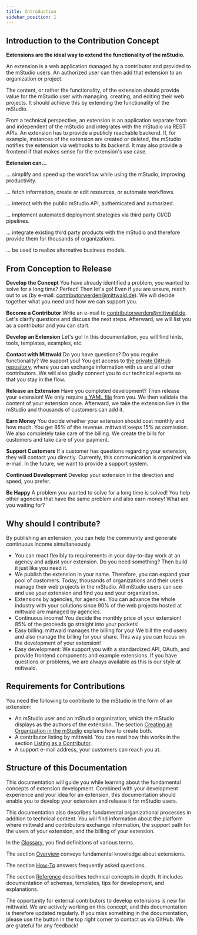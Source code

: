 ```yaml
---
title: Introduction
sidebar_position: 1
---
```


## Introduction to the Contribution Concept

**Extensions are the ideal way to extend the functionality of the mStudio.**

An extension is a web application managed by a contributor and provided to the mStudio users.
An authorized user can then add that extension to an organization or project.

The content, or rather the functionality, of the extension should provide value for the mStudio user with managing, creating, and editing their web projects.
It should achieve this by extending the functionality of the mStudio.

From a technical perspective, an extension is an application separate from and independent of the mStudio and integrates with the mStudio via REST APIs.
An extension has to provide a publicly reachable backend.
If, for example, instances of the extension are created or deleted, the mStudio notifies the extension via webhooks to its backend.
It may also provide a frontend if that makes sense for the extension's use case.

**Extension can...**

... simplify and speed up the workflow while using the mStudio, improving productivity.

... fetch information, create or edit resources, or automate workflows.

... interact with the public mStudio API, authenticated and authorized.

... implement automated deployment strategies via third party CI/CD pipelines.

... integrate existing third party products with the mStudio and therefore provide them for thousands of organizations.

... be used to realize alternative business models.

## From Conception to Release

**Develop the Concept**
You have already identified a problem, you wanted to solve for a long time?
Perfect! Then let's go!
Even if you are unsure, reach out to us (by e-mail: contributorwerden@mittwald.de).
We will decide together what you need and how we can support you.

**Become a Contributor**
Write an e-mail to contributorwerden@mittwald.de.
Let's clarify questions and discuss the next steps.
Afterward, we will list you as a contributor and you can start.

**Develop an Extension**
Let's go!
In this documentation, you will find hints, tools, templates, examples, etc.

**Contact with Mittwald**
Do you have questions? Do you require functionality? We support you!
You get access to [the private GitHub repository](https://github.com/mittwald/contributor-support), where you can exchange information with us and all other contributors.
We will also gladly connect you to our technical experts so that you stay in the flow.

**Release an Extension**
Have you completed development? Then release your extension!
We only require [a YAML file](reference/extensions) from you.
We then validate the content of your extension once.
Afterward, we take the extension live in the mStudio and thousands of customers can add it.

**Earn Money**
You decide whether your extension should cost monthly and how much.
You get 85% of the revenue.
mittwald keeps 15% as comission.
We also completely take care of the billing.
We create the bills for customers and take care of your payment.

**Support Customers**
If a customer has questions regarding your extension, they will contact you directly.
Currently, this communication is organized via e-mail.
In the future, we want to provide a support system.

**Continued Development**
Develop your extension in the direction and speed, you prefer.

**Be Happy**
A problem you wanted to solve for a long time is solved!
You help other agencies that have the same problem and also earn money!
What are you waiting for?

## Why should I contribute?

By publishing an extension, you can help the community and generate continuous income simultaneously.

- You can react flexibly to requirements in your day-to-day work at an agency and adjust your extension.
  Do you need something? Then build it just like you need it.
- We publish the extension in your name.
  Therefore, you can expand your pool of customers.
  Today, thousands of organizations and their users manage their web projects in the mStudio.
  All mStudio users can see and use your extension and find you and your organization.
- Extensions by agencies, for agencies.
  You can advance the whole industry with your solutions since 90% of the web projects hosted at mittwald are managed by agencies.
- Continuous income!
  You decide the monthly price of your extension!
  85% of the proceeds go straight into your pockets!
- Easy billing:
  mittwald manages the billing for you!
  We bill the end users and also manage the billing for your share.
  This way you can focus on the development of your extension!
- Easy development:
  We support you with a standardized API, OAuth, and provide frontend components and example extensions.
  If you have questions or problems, we are always available as this is our style at mittwald.

## Requirements for Contributions

You need the following to contribute to the mStudio in the form of an extension:

- An mStudio user and an mStudio organization, which the mStudio displays as the authors of the extension.
  The section [Creating an Organization in the mStudio](./how-to/become-contributor#creating-an-organization-in-the-mstudio) explains how to create both.
- A contributor listing by mittwald.
  You can read how this works in the section [Listing as a Contributor](./how-to/become-contributor#listing-as-a-contributor).
- A support e-mail address, your customers can reach you at.

## Structure of this Documentation

This documentation will guide you while learning about the fundamental concepts of extension development.
Combined with your development experience and your idea for an extension, this documentation should enable you to develop your extension and release it for mStudio users.

This documentation also describes fundamental organizational processes in addition to technical content.
You will find information about the platform where mittwald and contributors exchange information, the support path for the users of your extension, and the billing of your extension.

In the [Glossary](glossary), you find definitions of various terms.

The section [Overview](../category/overview) conveys fundamental knowledge about extensions.

The section [How-To](../category/how-to) answers frequently asked questions.

The section [Reference](../category/reference) describes technical concepts in depth.
It includes documentation of schemas, templates, tips for development, and explanations.

The opportunity for external contributors to develop extensions is new for mittwald.
We are actively working on this concept, and this documentation is therefore updated regularly.
If you miss something in the documentation, please use the button in the top right corner to contact us via GitHub.
We are grateful for any feedback!
